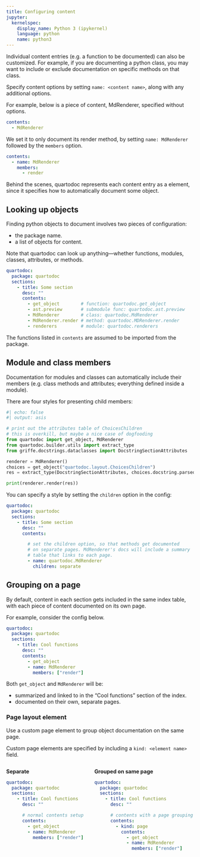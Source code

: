 ```yaml
---
title: Configuring content
jupyter:
  kernelspec:
    display_name: Python 3 (ipykernel)
    language: python
    name: python3
---
```


Individual content entries (e.g. a function to be documented) can also be customized.
For example, if you are documenting a python class, you may want to include or exclude
documentation on specific methods on that class.

Specify content options by setting `name: <content name>`, along with any additional options.

For example, below is a piece of content, MdRenderer, specified without options.

```yaml
contents:
  - MdRenderer
```

We set it to only document its render method, by setting `name: MdRenderer` followed by the
`members` option.

```yaml
contents:
  - name: MdRenderer
    members:
      - render
```

Behind the scenes, quartodoc represents each content entry as a [](`quartodoc.Auto`) element, since it specifies how to automatically document some object.

## Looking up objects

Finding python objects to document involves two pieces of configuration:

* the package name.
* a list of objects for content.

Note that quartodoc can look up anything---whether functions, modules, classes, attributes, or methods.

```yaml
quartodoc:
  package: quartodoc
  sections:
    - title: Some section
      desc: ""
      contents:
        - get_object        # function: quartodoc.get_object
        - ast.preview       # submodule func: quartodoc.ast.preview
        - MdRenderer        # class: quartodoc.MdRenderer
        - MdRenderer.render # method: quartodoc.MDRenderer.render
        - renderers         # module: quartodoc.renderers
```

The functions listed in `contents` are assumed to be imported from the package.

## Module and class members

Documentation for modules and classes can automatically include their members (e.g. class methods and attributes; everything defined inside a module).

There are four styles for presenting child members:

```python
#| echo: false
#| output: asis

# print out the attributes table of ChoicesChildren 
# this is overkill, but maybe a nice case of dogfooding
from quartodoc import get_object, MdRenderer
from quartodoc.builder.utils import extract_type
from griffe.docstrings.dataclasses import DocstringSectionAttributes

renderer = MdRenderer()
choices = get_object("quartodoc.layout.ChoicesChildren")
res = extract_type(DocstringSectionAttributes, choices.docstring.parsed)[0]

print(renderer.render(res))
```

You can specify a style by setting the `children` option in the config:

```yaml
quartodoc:
  package: quartodoc
  sections:
    - title: Some section
      desc: ""
      contents:

        # set the children option, so that methods get documented
        # on separate pages. MdRenderer's docs will include a summary
        # table that links to each page.
        - name: quartodoc.MdRenderer
          children: separate
```

## Grouping on a page

By default, content in each section gets included in the same index table,
with each piece of content documented on its own page.

For example, consider the config below.

```yaml
quartodoc:
  package: quartodoc
  sections:
    - title: Cool functions
      desc: ""
      contents:
        - get_object
        - name: MdRenderer
          members: ["render"]
```

Both `get_object` and `MdRenderer` will be:

* summarized and linked to in the "Cool functions" section of the index.
* documented on their own, separate pages.

### Page layout element

Use a custom page element to group object documentation on the same page.

Custom page elements are specified by including a `kind: <element name>` field.

:::::: {.columns}


::: {.column}

**Separate**

```yaml
quartodoc:
  package: quartodoc
  sections:
    - title: Cool functions
      desc: ""

      # normal contents setup ----
      contents:
        - get_object
        - name: MdRenderer
          members: ["render"]
```

:::
::: {.column}

**Grouped on same page**

```yaml
quartodoc:
  package: quartodoc
  sections:
    - title: Cool functions
      desc: ""

      # contents with a page grouping ----
      contents:
        - kind: page
          contents:
            - get_object
            - name: MdRenderer
              members: ["render"]
```

:::
::::::